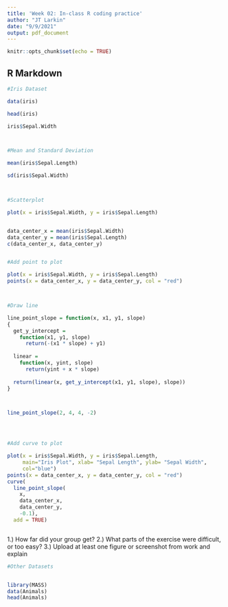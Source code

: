 ```yaml
---
title: 'Week 02: In-class R coding practice'
author: "JT Larkin"
date: "9/9/2021"
output: pdf_document
---
```


```r
knitr::opts_chunk$set(echo = TRUE)
```

## R Markdown

```r
#Iris Dataset

data(iris)

head(iris)

iris$Sepal.Width



#Mean and Standard Deviation

mean(iris$Sepal.Length)

sd(iris$Sepal.Width)



#Scatterplot

plot(x = iris$Sepal.Width, y = iris$Sepal.Length)


data_center_x = mean(iris$Sepal.Width)
data_center_y = mean(iris$Sepal.Length)
c(data_center_x, data_center_y)


#Add point to plot

plot(x = iris$Sepal.Width, y = iris$Sepal.Length)
points(x = data_center_x, y = data_center_y, col = "red")



#Draw line

line_point_slope = function(x, x1, y1, slope)
{
  get_y_intercept = 
    function(x1, y1, slope) 
      return(-(x1 * slope) + y1)
  
  linear = 
    function(x, yint, slope) 
      return(yint + x * slope)
  
  return(linear(x, get_y_intercept(x1, y1, slope), slope))
}



line_point_slope(2, 4, 4, -2)




#Add curve to plot

plot(x = iris$Sepal.Width, y = iris$Sepal.Length, 
     main="Iris Plot", xlab= "Sepal Length", ylab= "Sepal Width",
     col="blue")
points(x = data_center_x, y = data_center_y, col = "red")
curve(
  line_point_slope(
    x, 
    data_center_x, 
    data_center_y,
    -0.1), 
  add = TRUE)



```

1.) How far did your group get?
2.) What parts of the exercise were difficult, or too easy?
3.) Upload at least one figure or screenshot from work and explain


```r
#Other Datasets


library(MASS)
data(Animals)
head(Animals)
```

